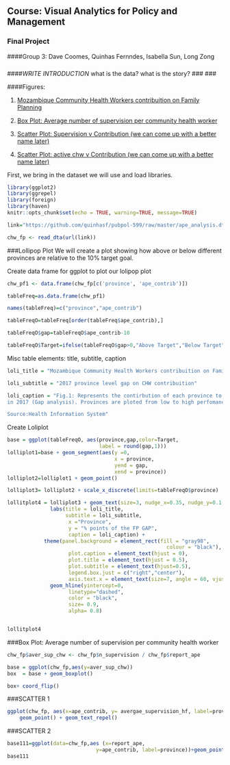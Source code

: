 ## Course: Visual Analytics for Policy and Management
### Final Project
####Group 3: Dave Coomes, Quinhas Fernndes, Isabella Sun, Long Zong

### 
### 

####*WRITE INTRODUCTION* what is the data? what is the story?
### 
### 

####Figures:

1. [Mozambique Community Health Workers contribuition on Family Planning](#fig1)

2. [Box Plot: Average number of supervision per community health worker](#fig2)

3. [Scatter Plot: Supervision v Contribution (we can come up with a better name later)](#fig3)

4. [Scatter Plot: active chw v Contribution (we can come up with a better name later)](#fig4)


First, we bring in the dataset we will use and load libraries. 
```r
library(ggplot2)
library(ggrepel)
library(foreign)
library(haven)
knitr::opts_chunk$set(echo = TRUE, warning=TRUE, message=TRUE)

link="https://github.com/quinhasf/pubpol-599/raw/master/ape_analysis.dta"

chw_fp <- read_dta(url(link))
```


###Lollipop Plot 
We will create a plot showing how above or below different provinces are relative to the 10% target goal.

Create data frame for ggplot to plot our lolipop plot
```r
chw_pf1 <- data.frame(chw_fp[c('province', 'ape_contrib')])

tableFreq=as.data.frame(chw_pf1)

names(tableFreq)=c("province","ape_contrib")

tableFreqO=tableFreq[order(tableFreq$ape_contrib),]

tableFreqO$gap=tableFreqO$ape_contrib-10

tableFreqO$Target=ifelse(tableFreqO$gap>0,"Above Target","Below Target")

```

Misc table elements: title, subtitle, caption
```r

loli_title = "Mozambique Community Health Workers contribuition on Family Planning"

loli_subtitle = "2017 province level gap on CHW contribuition"

loli_caption = "Fig.1: Represents the contirbution of each province to achieve the 10% target (centered at 0)
in 2017 (Gap analysis). Provinces are ploted from low to high perfomance.

Source:Health Information System"

```

Create Loliplot 
<a id='fig1'></a>
```r
base = ggplot(tableFreqO, aes(province,gap,color=Target,
                              label = round(gap,1))) 
lolliplot1=base + geom_segment(aes(y =0, 
                                   x = province, 
                                   yend = gap, 
                                   xend = province)) 
lolliplot2=lolliplot1 + geom_point()

lolliplot3= lolliplot2 + scale_x_discrete(limits=tableFreqO$province) 

lollitplot4 = lolliplot3 + geom_text(size=3, nudge_x=0.35, nudge_y=0.1,show.legend = FALSE) +
              labs(title = loli_title,
                   subtitle = loli_subtitle,
                    x ="Province", 
                    y = "% points of the FP GAP",
                    caption = loli_caption) +
            theme(panel.background = element_rect(fill = "gray98",
                                                    colour = "black"),
                    plot.caption = element_text(hjust = 0), 
                    plot.title = element_text(hjust = 0.5),
                    plot.subtitle = element_text(hjust=0.5),
                    legend.box.just = c("right","center"), 
                    axis.text.x = element_text(size=7, angle = 60, vjust = 1, hjust=1)) +
              geom_hline(yintercept=0,
                    linetype="dashed",
                    color = "black",
                    size= 0.9,
                    alpha= 0.8)


lollitplot4 
```

###Box Plot: Average number of supervision per community health worker

```r
chw_fp$aver_sup_chw <- chw_fp$n_supervision / chw_fp$report_ape
```

<a id='fig2'></a>
```r
base = ggplot(chw_fp,aes(y=aver_sup_chw)) 
box  = base + geom_boxplot()

box+ coord_flip()

```



###SCATTER 1
<a id='fig3'></a>
```r
ggplot(chw_fp, aes(x=ape_contrib, y= avergae_supervision_hf, label=province)) + 
    geom_point() + geom_text_repel()

```

###SCATTER 2
<a id='fig4'></a>
```r

base111=ggplot(data=chw_fp,aes (x=report_ape,
                             y=ape_contrib, label=province))+geom_point(size=3)+ geom_text_repel()
base111
```



